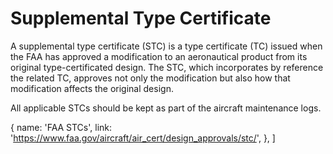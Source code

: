 

# Supplemental Type Certificate

A supplemental type certificate (STC) is a type certificate (TC) issued when the
FAA has approved a modification to an aeronautical product from its original
type-certificated design. The STC, which incorporates by reference the related
TC, approves not only the modification but also how that modification affects
the original design.

All applicable STCs should be kept as part of the aircraft maintenance logs.

  {
    name: 'FAA STCs',
    link: 'https://www.faa.gov/aircraft/air_cert/design_approvals/stc/',
  },
]
